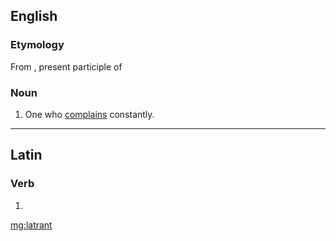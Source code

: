 ==English==

===Etymology===
From {{etyl|la|en}} {{m|la|lātrans}}, present participle of {{m|la|lātro||bark, bay}}

===Noun===
{{en-noun}}

# {{context|obsolete|lang=en}} One who [[complain]]s constantly.

----

==Latin==

===Verb===
{{la-verb-form|lātrant}}

# {{inflection of|lātrō||3|p|pres|act|ind|lang=la}}

[[mg:latrant]]